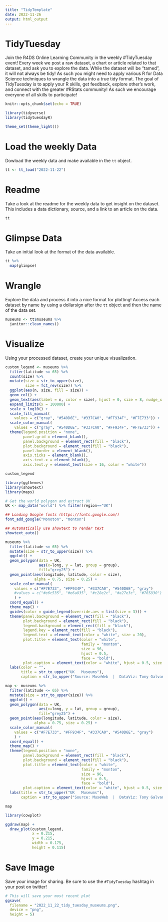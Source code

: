 ```yaml
---
title: "TidyTemplate"
date: 2022-11-26
output: html_output
---
```


# TidyTuesday

Join the R4DS Online Learning Community in the weekly #TidyTuesday event!
Every week we post a raw dataset, a chart or article related to that dataset, and ask you to explore the data.
While the dataset will be “tamed”, it will not always be tidy! As such you might need to apply various R for Data Science techniques to wrangle the data into a true tidy format.
The goal of TidyTuesday is to apply your R skills, get feedback, explore other’s work, and connect with the greater #RStats community!
As such we encourage everyone of all skills to participate!

```r

knitr::opts_chunk$set(echo = TRUE)

library(tidyverse)
library(tidytuesdayR)

theme_set(theme_light())

```

# Load the weekly Data

Dowload the weekly data and make available in the `tt` object.

```r

tt <- tt_load("2022-11-22")

```


# Readme

Take a look at the readme for the weekly data to get insight on the dataset.
This includes a data dictionary, source, and a link to an article on the data.

```r

tt

```


# Glimpse Data

Take an initial look at the format of the data available.

```r

tt %>% 
  map(glimpse)

```

# Wrangle

Explore the data and process it into a nice format for plotting! Access each dataset by name by using a dollarsign after the `tt` object and then the name of the data set.

```r

museums <- tt$museums %>%
  janitor::clean_names()

```


# Visualize

Using your processed dataset, create your unique visualization.

```r

custom_legend <- museums %>%
  filter(latitude <= 65) %>%
  count(size) %>%
  mutate(size = str_to_upper(size),
         size = fct_rev(size)) %>%
  ggplot(aes(n, size, fill = size)) +
  geom_col() +
  geom_text(aes(label = n, color = size), hjust = 0, size = 8, nudge_x = 0.1) +
  expand_limits(x = 100000) +
  scale_x_log10() +
  scale_fill_manual(
    values = c("gray", "#540D6E", "#337CA0", "#FF934F", "#F7E733")) +
  scale_color_manual(
    values = c("gray", "#540D6E", "#337CA0", "#FF934F", "#F7E733")) +
  theme(legend.position = "none",
        panel.grid = element_blank(),
        panel.background = element_rect(fill = "black"),
        plot.background = element_rect(fill = "black"),
        panel.border = element_blank(),
        axis.ticks = element_blank(),
        axis.text.x = element_blank(),
        axis.text.y = element_text(size = 16, color = "white"))

custom_legend

```


```r
library(ggthemes)
library(showtext)
library(maps)

# Get the world polygon and extract UK
UK <- map_data("world") %>% filter(region=="UK")

## Loading Google fonts (https://fonts.google.com/)
font_add_google("Monoton", "monton")

## Automatically use showtext to render text
showtext_auto()

museums %>%
  filter(latitude <= 65) %>%
  mutate(size = str_to_upper(size)) %>%
  ggplot() +
  geom_polygon(data = UK, 
               aes(x=long, y = lat, group = group), 
               fill="grey25") +
  geom_point(aes(longitude, latitude, color = size),
             alpha = 0.75, size = 0.25) +
  scale_color_manual(
    values = c("#F7E733", "#FF934F", "#337CA0", "#540D6E", "gray")
    #values = c("#e6c535", "#e6a835", "#c28e2c", "#a27e3c", "#765830")
    ) +
  coord_equal() +
  theme_map() +
  guides(color = guide_legend(override.aes = list(size = 3))) +
  theme(panel.background = element_rect(fill = "black"),
        plot.background = element_rect(fill = "black"),
        legend.background = element_rect(fill = "black"),
        legend.key = element_rect(fill = "black"),
        legend.text = element_text(color = "white", size = 20),
        plot.title = element_text(color = "white", 
                                  family = "monton",
                                  size = 96, 
                                  hjust = 0.5,
                                  face = "bold"),
        plot.caption = element_text(color = "white", hjust = 0.5, size = 12)) +
  labs(color = "",
       title = str_to_upper("UK   Museums"),
       caption = str_to_upper("Source: MuseWeb  |  DataViz: Tony Galvan  |  Twitter: @GDataScience1  |  #TidyTuesday"))

```


```r

map <- museums %>%
  filter(latitude <= 65) %>%
  mutate(size = str_to_upper(size)) %>%
  ggplot() +
  geom_polygon(data = UK, 
               aes(x=long, y = lat, group = group), 
               fill="grey25") +
  geom_point(aes(longitude, latitude, color = size),
             alpha = 0.75, size = 0.25) +
  scale_color_manual(
    values = c("#F7E733", "#FF934F", "#337CA0", "#540D6E", "gray")
    ) +
  coord_equal() +
  theme_map() +
  theme(legend.position = "none",
        panel.background = element_rect(fill = "black"),
        plot.background = element_rect(fill = "black"),
        plot.title = element_text(color = "white", 
                                  family = "monton",
                                  size = 96, 
                                  hjust = 0.5,
                                  face = "bold"),
        plot.caption = element_text(color = "white", hjust = 0.5, size = 12)) +
  labs(title = str_to_upper("UK   Museums"),
       caption = str_to_upper("Source: MuseWeb  |  DataViz: Tony Galvan  |  Twitter: @GDataScience1  |  #TidyTuesday"))

map

library(cowplot)

ggdraw(map) +
  draw_plot(custom_legend,
            x = 0.215,
            y = 0.215,
            width = 0.175,
            height = 0.115)

```


# Save Image

Save your image for sharing. Be sure to use the `#TidyTuesday` hashtag in your post on twitter! 

```r

# This will save your most recent plot
ggsave(
  filename = "2022_11_22_tidy_tuesday_museums.png",
  device = "png",
  height = 5)

```
